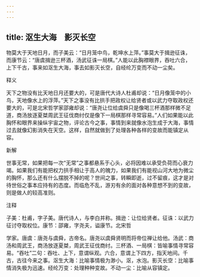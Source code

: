 ```yaml
---
---
---
```

title: 沤生大海　影灭长空
---



物莫大于天地日月，而子美云：“日月笼中鸟，乾坤水上萍。”事莫大于揖逊征诛，而康节云：“唐虞揖逊三杯酒，汤武征诛一局棋。”人能以此胸襟眼界，吞吐六合，上下千古，事来如沤生大海，事去如影灭长空，自经纶万变而不动一尘矣。

释义

天下之物没有比天地日月还要大的，可是唐代大诗人杜甫却说：“日月像笼中的小鸟，天地像水上的浮萍。”天下之事没有比拱手把政权让给贤者或以武力夺取政权还要大的，可是北宋哲学家邵雍却说：“唐尧让位给虞舜只是像喝三杯酒那样微不足道，商汤放逐夏桀周武王征伐商纣仅是像下一局棋那样寻常容易。”人们如果能以此胸怀和眼界来操纵宇宙之物，评论古今之事，事情到来就像水泡生成于大海，事情过去就像幻影消失在天空。这样，自然就做到了处理各种各样的变故而能镇定从容。

新解

世事无常，如果把每一次“无常”之事都悬系于心头，必将因难以承受负荷而心衰力竭。如果我们有能把权力拱手相让于高人的魄力，如果我们有能视山河大地为微尘的胸怀，那么还有什么摆脱不掉的呢？世间之事，转瞬即逝，过不留痕，这才是对待世俗之事本应持有的态度。而临危不乱，游刃有余的面对各种意想不到的变故，则是做人的较高准则。

注释

子美：杜甫，字子美。唐代诗人，与李白并称。揖逊：让位给贤者。征诛：以武力征讨夺取权位。康节：邵雍，字尧夫，谥康节。北宋哲



学家。唐虞：唐尧与虞舜，古帝名。唐尧以虞舜贤明而将帝位禅让给他。汤武：商汤和周武王，商汤放逐夏桀，周武王征伐商纣。三杯酒、一局棋：皆喻事情寻常容易。“吞吐”二句：吞吐、上下，意谓纵观。六合，意谓上下四方，指天地间。千古，古往今来之事。沤生大海：比喻事情极为渺小。沤，水泡。影灭长空：比喻事情消失极为迅速。经纶万变：处理种种变故。不动一尘：比喻从容镇定。